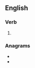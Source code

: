 ==English==

===Verb===
{{head|en|verb form}}

# {{en-past of|averse}}

===Anagrams===
* {{l|en|adverse}}
* {{l|en|evaders}}